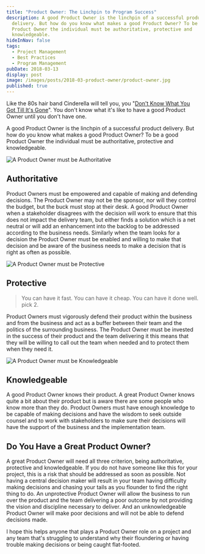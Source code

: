 ```yaml
---
title: "Product Owner: The Linchpin to Program Success"
description: A good Product Owner is the linchpin of a successful product
  delivery. But how do you know what makes a good Product Owner? To be a good
  Product Owner the individual must be authoritative, protective and
  knowledgeable.
hideInNav: false
tags:
  - Project Management
  - Best Practices
  - Program Management
pubDate: 2018-03-13
display: post
image: /images/posts/2018-03-product-owner/product-owner.jpg
published: true
---
```


Like the 80s hair band Cinderella will tell you, you "[Don't Know What You Got Till It's Gone](https://www.youtube.com/watch?v=i28UEoLXVFQ)". You don't know what it's like to have a good Product Owner until you don't have one.

A good Product Owner is the linchpin of a successful product delivery. But how do you know what makes a good Product Owner? To be a good Product Owner the individual must be authoritative, protective and knowledgeable. 

![A Product Owner must be Authoritative](/images/posts/2018-03-product-owner/authoritative.jpg)

## Authoritative

Product Owners must be empowered and capable of making and defending decisions. The Product Owner may not be the sponsor, nor will they control the budget, but the buck must stop at their desk. A good Product Owner when a stakeholder disagrees with the decision will work to ensure that this does not impact the delivery team, but either finds a solution which is a net neutral or will add an enhancement into the backlog to be addressed according to the business needs. Similarly when the team looks for a decision the Product Owner must be enabled and willing to make that decision and be aware of the business needs to make a decision that is right as often as possible.

![A Product Owner must be Protective](/images/posts/2018-03-product-owner/protective.jpg)

## Protective

> You can have it fast. You can have it cheap. You can have it done well. pick 2.

Product Owners must vigorously defend their product within the business and from the business and act as a buffer between their team and the politics of the surrounding business. The Product Owner must be invested in the success of their product and the team delivering it this means that they will be willing to call out the team when needed and to protect them when they need it.

![A Product Owner must be Knowledgeable](/images/posts/2018-03-product-owner/knowledgeable.jpg)

## Knowledgeable

A good Product Owner knows their product. A great Product Owner knows quite a bit about their product but is aware there are some people who know more than they do. Product Owners must have enough knowledge to be capable of making decisions and have the wisdom to seek outside counsel and to work with stakeholders to make sure their decisions will have the support of the business and the implementation team.

## Do You Have a Great Product Owner?

A great Product Owner will need all three criterion, being authoritative, protective and knowledgeable. If you do not have someone like this for your project, this is a risk that should be addressed as soon as possible. Not having a central decision maker will result in your team having difficulty making decisions and chasing your tails as you flounder to find the right thing to do. An unprotective Product Owner will allow the business to run over the product and the team delivering a poor outcome by not providing the vision and discipline necessary to deliver. And an unknowledgeable Product Owner will make poor decisions and will not be able to defend decisions made.

I hope this helps anyone that plays a Product Owner role on a project and any team that's struggling to understand why their floundering or having trouble making decisions or being caught flat-footed.
